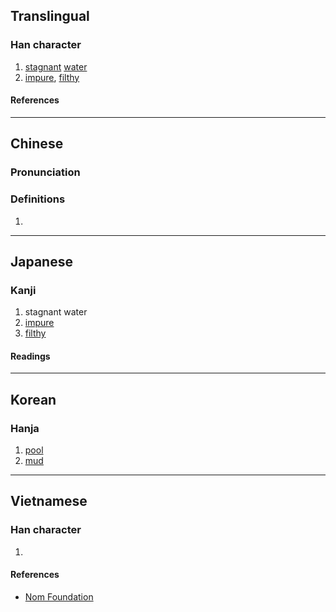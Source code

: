 {{character info}}
==Translingual==

===Han character===
{{Han char|rn=85|rad=水|as=06|sn=9|four=34127|canj=EKMS|ids=⿰氵夸}}

# [[stagnant]] [[water]]
# [[impure]], [[filthy]]

====References====
{{Han ref|kx=0623.020|dkj=17429|dj=1019.050|hdz=31604.050|uh=6D3F}}

----

==Chinese==
{{zh-forms}}

===Pronunciation===
{{zh-pron
|m=wū
|c=wu1
|mc=y
|oc=y
|ma=
|cat=n,a
}}

===Definitions===
{{zh-hanzi}}

# {{rfdef|zh}}

----

==Japanese==

===Kanji===
{{ja-kanji|grade=|rs=水06}}

# stagnant water
# [[impure]]
# [[filthy]]

====Readings====
{{ja-readings
|on=お, う, こ, ご
}}

----

==Korean==

===Hanja===
{{ko-hanja|hangeul=[[오]]|rv=o|mr=o}}

# [[pool]]
# [[mud]]

----

==Vietnamese==

===Han character===
{{vi-readings|rs=水06|reading=ô, ổ, ố}}

# {{rfdef|vi|sort=水06}}

====References====
* [http://nomfoundation.org/common/nom_details.php?codepoint=6d3f Nom Foundation]